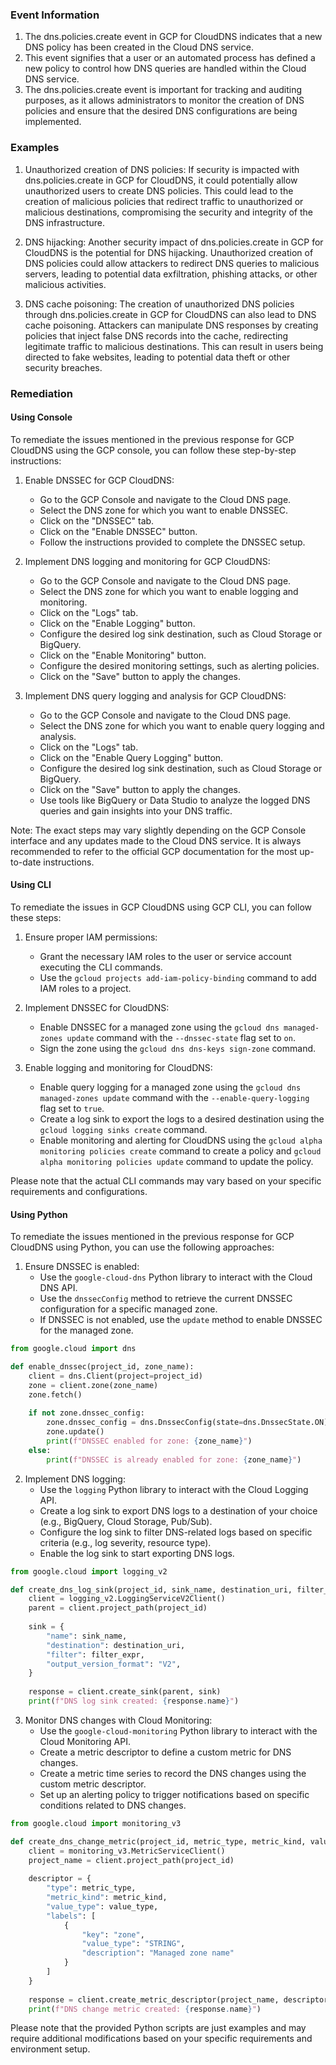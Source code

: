 
### Event Information

1. The dns.policies.create event in GCP for CloudDNS indicates that a new DNS policy has been created in the Cloud DNS service.
2. This event signifies that a user or an automated process has defined a new policy to control how DNS queries are handled within the Cloud DNS service.
3. The dns.policies.create event is important for tracking and auditing purposes, as it allows administrators to monitor the creation of DNS policies and ensure that the desired DNS configurations are being implemented.


### Examples

1. Unauthorized creation of DNS policies: If security is impacted with dns.policies.create in GCP for CloudDNS, it could potentially allow unauthorized users to create DNS policies. This could lead to the creation of malicious policies that redirect traffic to unauthorized or malicious destinations, compromising the security and integrity of the DNS infrastructure.

2. DNS hijacking: Another security impact of dns.policies.create in GCP for CloudDNS is the potential for DNS hijacking. Unauthorized creation of DNS policies could allow attackers to redirect DNS queries to malicious servers, leading to potential data exfiltration, phishing attacks, or other malicious activities.

3. DNS cache poisoning: The creation of unauthorized DNS policies through dns.policies.create in GCP for CloudDNS can also lead to DNS cache poisoning. Attackers can manipulate DNS responses by creating policies that inject false DNS records into the cache, redirecting legitimate traffic to malicious destinations. This can result in users being directed to fake websites, leading to potential data theft or other security breaches.

### Remediation

#### Using Console

To remediate the issues mentioned in the previous response for GCP CloudDNS using the GCP console, you can follow these step-by-step instructions:

1. Enable DNSSEC for GCP CloudDNS:
   - Go to the GCP Console and navigate to the Cloud DNS page.
   - Select the DNS zone for which you want to enable DNSSEC.
   - Click on the "DNSSEC" tab.
   - Click on the "Enable DNSSEC" button.
   - Follow the instructions provided to complete the DNSSEC setup.

2. Implement DNS logging and monitoring for GCP CloudDNS:
   - Go to the GCP Console and navigate to the Cloud DNS page.
   - Select the DNS zone for which you want to enable logging and monitoring.
   - Click on the "Logs" tab.
   - Click on the "Enable Logging" button.
   - Configure the desired log sink destination, such as Cloud Storage or BigQuery.
   - Click on the "Enable Monitoring" button.
   - Configure the desired monitoring settings, such as alerting policies.
   - Click on the "Save" button to apply the changes.

3. Implement DNS query logging and analysis for GCP CloudDNS:
   - Go to the GCP Console and navigate to the Cloud DNS page.
   - Select the DNS zone for which you want to enable query logging and analysis.
   - Click on the "Logs" tab.
   - Click on the "Enable Query Logging" button.
   - Configure the desired log sink destination, such as Cloud Storage or BigQuery.
   - Click on the "Save" button to apply the changes.
   - Use tools like BigQuery or Data Studio to analyze the logged DNS queries and gain insights into your DNS traffic.

Note: The exact steps may vary slightly depending on the GCP Console interface and any updates made to the Cloud DNS service. It is always recommended to refer to the official GCP documentation for the most up-to-date instructions.

#### Using CLI

To remediate the issues in GCP CloudDNS using GCP CLI, you can follow these steps:

1. Ensure proper IAM permissions:
   - Grant the necessary IAM roles to the user or service account executing the CLI commands.
   - Use the `gcloud projects add-iam-policy-binding` command to add IAM roles to a project.

2. Implement DNSSEC for CloudDNS:
   - Enable DNSSEC for a managed zone using the `gcloud dns managed-zones update` command with the `--dnssec-state` flag set to `on`.
   - Sign the zone using the `gcloud dns dns-keys sign-zone` command.

3. Enable logging and monitoring for CloudDNS:
   - Enable query logging for a managed zone using the `gcloud dns managed-zones update` command with the `--enable-query-logging` flag set to `true`.
   - Create a log sink to export the logs to a desired destination using the `gcloud logging sinks create` command.
   - Enable monitoring and alerting for CloudDNS using the `gcloud alpha monitoring policies create` command to create a policy and `gcloud alpha monitoring policies update` command to update the policy.

Please note that the actual CLI commands may vary based on your specific requirements and configurations.

#### Using Python

To remediate the issues mentioned in the previous response for GCP CloudDNS using Python, you can use the following approaches:

1. Ensure DNSSEC is enabled:
   - Use the `google-cloud-dns` Python library to interact with the Cloud DNS API.
   - Use the `dnssecConfig` method to retrieve the current DNSSEC configuration for a specific managed zone.
   - If DNSSEC is not enabled, use the `update` method to enable DNSSEC for the managed zone.

```python
from google.cloud import dns

def enable_dnssec(project_id, zone_name):
    client = dns.Client(project=project_id)
    zone = client.zone(zone_name)
    zone.fetch()
    
    if not zone.dnssec_config:
        zone.dnssec_config = dns.DnssecConfig(state=dns.DnssecState.ON)
        zone.update()
        print(f"DNSSEC enabled for zone: {zone_name}")
    else:
        print(f"DNSSEC is already enabled for zone: {zone_name}")
```

2. Implement DNS logging:
   - Use the `logging` Python library to interact with the Cloud Logging API.
   - Create a log sink to export DNS logs to a destination of your choice (e.g., BigQuery, Cloud Storage, Pub/Sub).
   - Configure the log sink to filter DNS-related logs based on specific criteria (e.g., log severity, resource type).
   - Enable the log sink to start exporting DNS logs.

```python
from google.cloud import logging_v2

def create_dns_log_sink(project_id, sink_name, destination_uri, filter_expr):
    client = logging_v2.LoggingServiceV2Client()
    parent = client.project_path(project_id)
    
    sink = {
        "name": sink_name,
        "destination": destination_uri,
        "filter": filter_expr,
        "output_version_format": "V2",
    }
    
    response = client.create_sink(parent, sink)
    print(f"DNS log sink created: {response.name}")
```

3. Monitor DNS changes with Cloud Monitoring:
   - Use the `google-cloud-monitoring` Python library to interact with the Cloud Monitoring API.
   - Create a metric descriptor to define a custom metric for DNS changes.
   - Create a metric time series to record the DNS changes using the custom metric descriptor.
   - Set up an alerting policy to trigger notifications based on specific conditions related to DNS changes.

```python
from google.cloud import monitoring_v3

def create_dns_change_metric(project_id, metric_type, metric_kind, value_type):
    client = monitoring_v3.MetricServiceClient()
    project_name = client.project_path(project_id)
    
    descriptor = {
        "type": metric_type,
        "metric_kind": metric_kind,
        "value_type": value_type,
        "labels": [
            {
                "key": "zone",
                "value_type": "STRING",
                "description": "Managed zone name"
            }
        ]
    }
    
    response = client.create_metric_descriptor(project_name, descriptor)
    print(f"DNS change metric created: {response.name}")
```

Please note that the provided Python scripts are just examples and may require additional modifications based on your specific requirements and environment setup.

